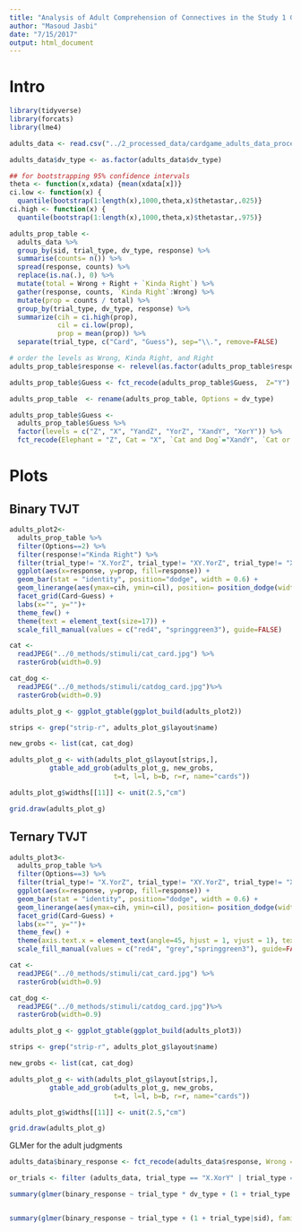 ```yaml
---
title: "Analysis of Adult Comprehension of Connectives in the Study 1 Guessing Game"
author: "Masoud Jasbi"
date: "7/15/2017"
output: html_document
---
```


# Intro

```r
library(tidyverse)
library(forcats)
library(lme4)

adults_data <- read.csv("../2_processed_data/cardgame_adults_data_processed.csv")

adults_data$dv_type <- as.factor(adults_data$dv_type)
```

```r
## for bootstrapping 95% confidence intervals
theta <- function(x,xdata) {mean(xdata[x])}
ci.low <- function(x) {
  quantile(bootstrap(1:length(x),1000,theta,x)$thetastar,.025)}
ci.high <- function(x) {
  quantile(bootstrap(1:length(x),1000,theta,x)$thetastar,.975)}
```


```r
adults_prop_table <- 
  adults_data %>% 
  group_by(sid, trial_type, dv_type, response) %>%
  summarise(counts= n()) %>%
  spread(response, counts) %>%
  replace(is.na(.), 0) %>%
  mutate(total = Wrong + Right + `Kinda Right`) %>%
  gather(response, counts, `Kinda Right`:Wrong) %>%
  mutate(prop = counts / total) %>%
  group_by(trial_type, dv_type, response) %>%
  summarize(cih = ci.high(prop),
            cil = ci.low(prop),
            prop = mean(prop)) %>%
  separate(trial_type, c("Card", "Guess"), sep="\\.", remove=FALSE)

# order the levels as Wrong, Kinda Right, and Right
adults_prop_table$response <- relevel(as.factor(adults_prop_table$response), ref="Wrong")

adults_prop_table$Guess <- fct_recode(adults_prop_table$Guess,  Z="Y")

adults_prop_table  <- rename(adults_prop_table, Options = dv_type)

adults_prop_table$Guess <- 
  adults_prop_table$Guess %>%
  factor(levels = c("Z", "X", "YandZ", "YorZ", "XandY", "XorY")) %>%
  fct_recode(Elephant = "Z", Cat = "X", `Cat and Dog`="XandY", `Cat or Dog`="XorY", `Dog and Elephant` = "YandZ", `Cat or Elephant` = "YorZ")
```

# Plots

## Binary TVJT

```r
adults_plot2<-
  adults_prop_table %>%
  filter(Options==2) %>%
  filter(response!="Kinda Right") %>%
  filter(trial_type!= "X.YorZ", trial_type!= "XY.YorZ", trial_type!= "XY.YandZ") %>%
  ggplot(aes(x=response, y=prop, fill=response)) +
  geom_bar(stat = "identity", position="dodge", width = 0.6) +
  geom_linerange(aes(ymax=cih, ymin=cil), position= position_dodge(width=0.9)) + 
  facet_grid(Card~Guess) +
  labs(x="", y="")+
  theme_few() +
  theme(text = element_text(size=17)) +
  scale_fill_manual(values = c("red4", "springgreen3"), guide=FALSE)

cat <- 
  readJPEG("../0_methods/stimuli/cat_card.jpg") %>%
  rasterGrob(width=0.9)

cat_dog <- 
  readJPEG("../0_methods/stimuli/catdog_card.jpg")%>%
  rasterGrob(width=0.9)

adults_plot_g <- ggplot_gtable(ggplot_build(adults_plot2))

strips <- grep("strip-r", adults_plot_g$layout$name)

new_grobs <- list(cat, cat_dog)

adults_plot_g <- with(adults_plot_g$layout[strips,],
          gtable_add_grob(adults_plot_g, new_grobs,
                          t=t, l=l, b=b, r=r, name="cards"))        

adults_plot_g$widths[[11]] <- unit(2.5,"cm")

grid.draw(adults_plot_g)
```

## Ternary TVJT

```r
adults_plot3<-
  adults_prop_table %>%
  filter(Options==3) %>%
  filter(trial_type!= "X.YorZ", trial_type!= "XY.YorZ", trial_type!= "XY.YandZ") %>%
  ggplot(aes(x=response, y=prop, fill=response)) +
  geom_bar(stat = "identity", position="dodge", width = 0.6) +
  geom_linerange(aes(ymax=cih, ymin=cil), position= position_dodge(width=0.9)) + 
  facet_grid(Card~Guess) +
  labs(x="", y="")+
  theme_few() +
  theme(axis.text.x = element_text(angle=45, hjust = 1, vjust = 1), text = element_text(size=17)) +
  scale_fill_manual(values = c("red4", "grey","springgreen3"), guide=FALSE)

cat <- 
  readJPEG("../0_methods/stimuli/cat_card.jpg") %>%
  rasterGrob(width=0.9)

cat_dog <- 
  readJPEG("../0_methods/stimuli/catdog_card.jpg")%>%
  rasterGrob(width=0.9)

adults_plot_g <- ggplot_gtable(ggplot_build(adults_plot3))

strips <- grep("strip-r", adults_plot_g$layout$name)

new_grobs <- list(cat, cat_dog)

adults_plot_g <- with(adults_plot_g$layout[strips,],
          gtable_add_grob(adults_plot_g, new_grobs,
                          t=t, l=l, b=b, r=r, name="cards"))        

adults_plot_g$widths[[11]] <- unit(2.5,"cm")

grid.draw(adults_plot_g)
```

GLMer for the adult judgments

```r
adults_data$binary_response <- fct_recode(adults_data$response, Wrong = "Kinda Right")

or_trials <- filter (adults_data, trial_type == "X.XorY" | trial_type == "XY.XorY")

summary(glmer(binary_response ~ trial_type * dv_type + (1 + trial_type|sid), family= "binomial", data=or_trials))


summary(glmer(binary_response ~ trial_type + (1 + trial_type|sid), family= "binomial", data=filter(or_trials, dv_type==3)))

```
